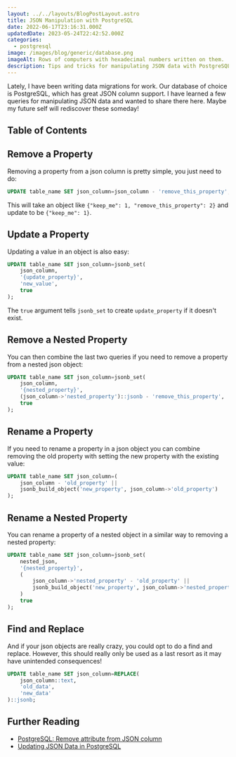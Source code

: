 ```yaml
---
layout: ../../layouts/BlogPostLayout.astro
title: JSON Manipulation with PostgreSQL
date: 2022-06-17T23:16:31.000Z
updatedDate: 2023-05-24T22:42:52.000Z
categories:
  - postgresql
image: /images/blog/generic/database.png
imageAlt: Rows of computers with hexadecimal numbers written on them.
description: Tips and tricks for manipulating JSON data with PostgreSQL.
---
```


Lately, I have been writing data migrations for work. Our database of choice is
PostgreSQL, which has great JSON column support. I have learned a few queries for
manipulating JSON data and wanted to share there here. Maybe my future self
will rediscover these someday!

## Table of Contents

## Remove a Property

Removing a property from a json column is pretty simple, you just need to do:

```sql
UPDATE table_name SET json_column=json_column - 'remove_this_property';
```

This will take an object like `{"keep_me": 1, "remove_this_property": 2}` and update
to be `{"keep_me": 1}`.

## Update a Property

Updating a value in an object is also easy:

```sql
UPDATE table_name SET json_column=jsonb_set(
    json_column,
    '{update_property}',
    'new_value',
    true
);
```

The `true` argument tells `jsonb_set` to create `update_property` if it doesn't exist.

## Remove a Nested Property

You can then combine the last two queries if you need to remove a property from a nested json object:

```sql
UPDATE table_name SET json_column=jsonb_set(
    json_column,
    '{nested_property}',
    (json_column->'nested_property')::jsonb - 'remove_this_property',
    true
);
```

## Rename a Property

If you need to rename a property in a json object you can combine removing the
old property with setting the new property with the existing value:

```sql
UPDATE table_name SET json_column=(
    json_column - 'old_property' ||
    jsonb_build_object('new_property', json_column->'old_property')
);
```

<RandomSupport />

## Rename a Nested Property

You can rename a property of a nested object in a similar way to removing a nested property:

```sql
UPDATE table_name SET json_column=jsonb_set(
    nested_json,
    '{nested_property}',
    (
        json_column->'nested_property' - 'old_property' ||
        jsonb_build_object('new_property', json_column->'nested_property'->'old_property'
    )
    true
);
```

## Find and Replace

And if your json objects are really crazy, you could opt to do a find and replace.
However, this should really only be used as a last resort as it may have unintended consequences!

```sql
UPDATE table_name SET json_column=REPLACE(
    json_column::text,
    'old_data',
    'new_data'
)::jsonb;
```

## Further Reading

- [PostgreSQL: Remove attribute from JSON column](https://stackoverflow.com/questions/23490965/postgresql-remove-attribute-from-json-column)
- [Updating JSON Data in PostgreSQL](https://aaronbos.dev/posts/update-json-postgresql)

